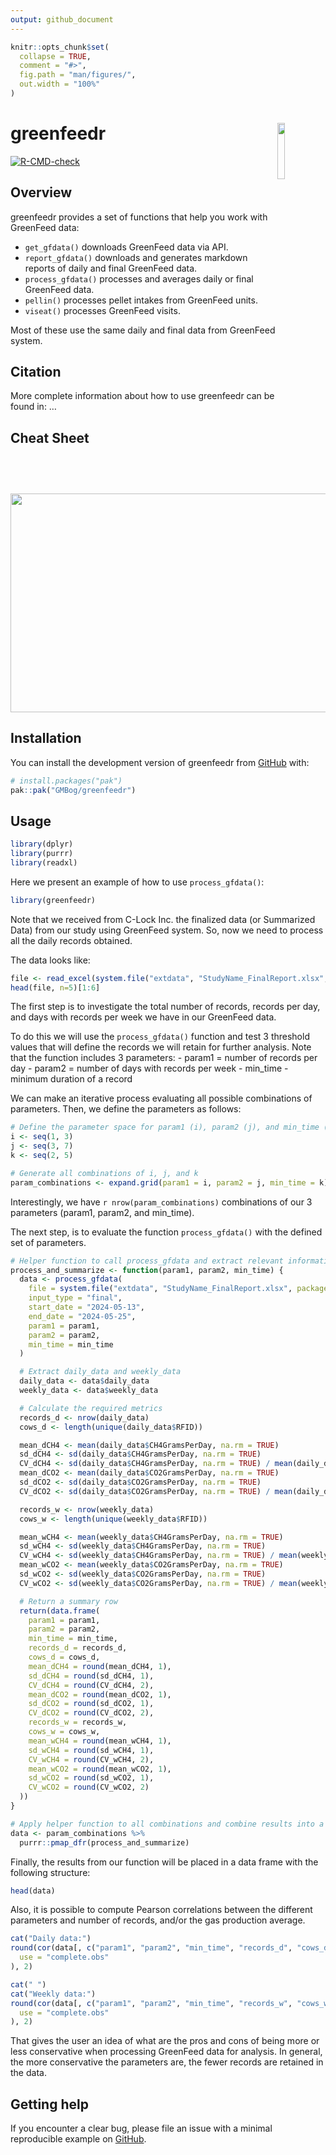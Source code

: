 ```yaml
---
output: github_document
---
```

<!-- README.md is generated from README.Rmd. Please edit that file -->

```r
knitr::opts_chunk$set(
  collapse = TRUE,
  comment = "#>",
  fig.path = "man/figures/",
  out.width = "100%"
)
```

# greenfeedr <img src="man/figures/GFSticker.png" align="right" width="15.2%"/>

<!-- badges: start -->
[![R-CMD-check](https://github.com/GMBog/greenfeedr/actions/workflows/R-CMD-check.yaml/badge.svg)](https://github.com/GMBog/greenfeedr/actions/workflows/R-CMD-check.yaml)
<!-- badges: end -->

## Overview

greenfeedr provides a set of functions that help you work with GreenFeed data:

* `get_gfdata()` downloads GreenFeed data via API.
* `report_gfdata()` downloads and generates markdown reports of daily and final GreenFeed data.
* `process_gfdata()` processes and averages daily or final GreenFeed data.
* `pellin()` processes pellet intakes from GreenFeed units.
* `viseat()` processes GreenFeed visits.

Most of these use the same daily and final data from GreenFeed system.

## Citation

More complete information about how to use greenfeedr can be found in: ...

## Cheat Sheet

<a href="https://github.com/GMBog/greenfeedr/raw/main/man/figures/Cheatsheet.pdf"><img src="https://github.com/GMBog/greenfeedr/raw/main/man/figures/Cheatsheet.png" width="550" height="350"/></a>

## Installation

You can install the development version of greenfeedr from [GitHub](https://github.com/GMBog/greenfeedr) with:

```r
# install.packages("pak")
pak::pak("GMBog/greenfeedr")
```

## Usage

```r
library(dplyr)
library(purrr)
library(readxl)
```

Here we present an example of how to use `process_gfdata()`:

```r
library(greenfeedr)
```

Note that we received from C-Lock Inc. the finalized data (or Summarized Data) from our study using GreenFeed system. So, now we need to process all the daily records obtained.

The data looks like:

```r
file <- read_excel(system.file("extdata", "StudyName_FinalReport.xlsx", package = "greenfeedr"))
head(file, n=5)[1:6]
```

The first step is to investigate the total number of records, records per day, and days with records per week we have in our GreenFeed data. 

To do this we will use the `process_gfdata()` function and test 3 threshold values that will define the records we will retain for further analysis. Note that the function includes 3 parameters:
  - param1 = number of records per day
  - param2 = number of days with records per week
  - min_time - minimum duration of a record

We can make an iterative process evaluating all possible combinations of parameters. Then, we define the parameters as follows:

```r
# Define the parameter space for param1 (i), param2 (j), and min_time (k):
i <- seq(1, 3)
j <- seq(3, 7)
k <- seq(2, 5)

# Generate all combinations of i, j, and k
param_combinations <- expand.grid(param1 = i, param2 = j, min_time = k)
```

Interestingly, we have `r nrow(param_combinations)` combinations of our 3 parameters (param1, param2, and min_time).

The next step, is to evaluate the function `process_gfdata()` with the defined set of parameters.

```r
# Helper function to call process_gfdata and extract relevant information
process_and_summarize <- function(param1, param2, min_time) {
  data <- process_gfdata(
    file = system.file("extdata", "StudyName_FinalReport.xlsx", package = "greenfeedr"),
    input_type = "final",
    start_date = "2024-05-13",
    end_date = "2024-05-25",
    param1 = param1,
    param2 = param2,
    min_time = min_time
  )

  # Extract daily_data and weekly_data
  daily_data <- data$daily_data
  weekly_data <- data$weekly_data

  # Calculate the required metrics
  records_d <- nrow(daily_data)
  cows_d <- length(unique(daily_data$RFID))

  mean_dCH4 <- mean(daily_data$CH4GramsPerDay, na.rm = TRUE)
  sd_dCH4 <- sd(daily_data$CH4GramsPerDay, na.rm = TRUE)
  CV_dCH4 <- sd(daily_data$CH4GramsPerDay, na.rm = TRUE) / mean(daily_data$CH4GramsPerDay, na.rm = TRUE)
  mean_dCO2 <- mean(daily_data$CO2GramsPerDay, na.rm = TRUE)
  sd_dCO2 <- sd(daily_data$CO2GramsPerDay, na.rm = TRUE)
  CV_dCO2 <- sd(daily_data$CO2GramsPerDay, na.rm = TRUE) / mean(daily_data$CO2GramsPerDay, na.rm = TRUE)

  records_w <- nrow(weekly_data)
  cows_w <- length(unique(weekly_data$RFID))

  mean_wCH4 <- mean(weekly_data$CH4GramsPerDay, na.rm = TRUE)
  sd_wCH4 <- sd(weekly_data$CH4GramsPerDay, na.rm = TRUE)
  CV_wCH4 <- sd(weekly_data$CH4GramsPerDay, na.rm = TRUE) / mean(weekly_data$CH4GramsPerDay, na.rm = TRUE)
  mean_wCO2 <- mean(weekly_data$CO2GramsPerDay, na.rm = TRUE)
  sd_wCO2 <- sd(weekly_data$CO2GramsPerDay, na.rm = TRUE)
  CV_wCO2 <- sd(weekly_data$CO2GramsPerDay, na.rm = TRUE) / mean(weekly_data$CO2GramsPerDay, na.rm = TRUE)

  # Return a summary row
  return(data.frame(
    param1 = param1,
    param2 = param2,
    min_time = min_time,
    records_d = records_d,
    cows_d = cows_d,
    mean_dCH4 = round(mean_dCH4, 1),
    sd_dCH4 = round(sd_dCH4, 1),
    CV_dCH4 = round(CV_dCH4, 2),
    mean_dCO2 = round(mean_dCO2, 1),
    sd_dCO2 = round(sd_dCO2, 1),
    CV_dCO2 = round(CV_dCO2, 2),
    records_w = records_w,
    cows_w = cows_w,
    mean_wCH4 = round(mean_wCH4, 1),
    sd_wCH4 = round(sd_wCH4, 1),
    CV_wCH4 = round(CV_wCH4, 2),
    mean_wCO2 = round(mean_wCO2, 1),
    sd_wCO2 = round(sd_wCO2, 1),
    CV_wCO2 = round(CV_wCO2, 2)
  ))
}
```

```r
# Apply helper function to all combinations and combine results into a data frame
data <- param_combinations %>%
  purrr::pmap_dfr(process_and_summarize)
```

Finally, the results from our function will be placed in a data frame with the following structure:

```r
head(data)
```

Also, it is possible to compute Pearson correlations between the different parameters and number of records, and/or the gas production average.

```r
cat("Daily data:")
round(cor(data[, c("param1", "param2", "min_time", "records_d", "cows_d", "mean_dCH4", "CV_dCH4")],
  use = "complete.obs"
), 2)

cat(" ")
cat("Weekly data:")
round(cor(data[, c("param1", "param2", "min_time", "records_w", "cows_w", "mean_wCH4", "CV_wCH4")],
  use = "complete.obs"
), 2)
```

That gives the user an idea of what are the pros and cons of being more or less conservative when processing GreenFeed data for analysis. In general, the more conservative the parameters are, the fewer records are retained in the data.

## Getting help

If you encounter a clear bug, please file an issue with a minimal reproducible example on [GitHub](https://github.com/GMBog/greenfeedr).
